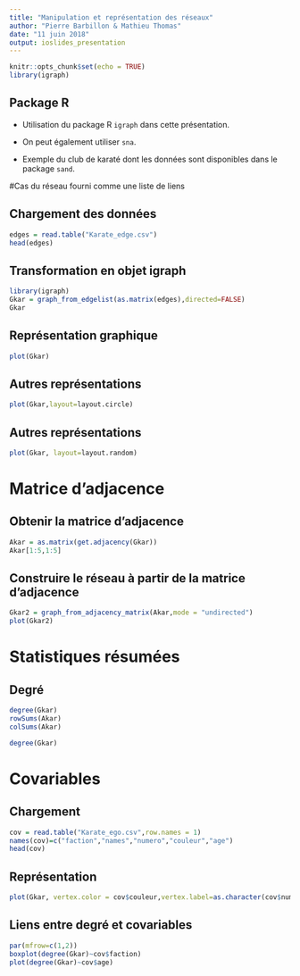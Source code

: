 ```yaml
---
title: "Manipulation et représentation des réseaux"
author: "Pierre Barbillon & Mathieu Thomas"
date: "11 juin 2018"
output: ioslides_presentation
---
```


```r
knitr::opts_chunk$set(echo = TRUE)
library(igraph)
```

## Package R


- Utilisation du package R `igraph` dans cette présentation.

- On peut également utiliser `sna`.

- Exemple du club de karaté dont les données sont disponibles dans le package `sand`.
 


#Cas du réseau fourni comme une liste de liens

## Chargement des données

```r
edges = read.table("Karate_edge.csv")
head(edges)
```


## Transformation en objet igraph

```r
library(igraph)
Gkar = graph_from_edgelist(as.matrix(edges),directed=FALSE)
Gkar
```


## Représentation graphique

```r
plot(Gkar)
```


## Autres représentations

```r
plot(Gkar,layout=layout.circle)
```

## Autres représentations

```r
plot(Gkar, layout=layout.random)
```


# Matrice d'adjacence

## Obtenir la matrice d'adjacence

```r
Akar = as.matrix(get.adjacency(Gkar)) 
Akar[1:5,1:5]
```

## Construire le réseau à partir de la matrice d'adjacence

```r
Gkar2 = graph_from_adjacency_matrix(Akar,mode = "undirected")
plot(Gkar2)
```


# Statistiques résumées

## Degré 

```r
degree(Gkar)
rowSums(Akar)
colSums(Akar)
```
```r
degree(Gkar)
```




# Covariables

## Chargement

```r
cov = read.table("Karate_ego.csv",row.names = 1)
names(cov)=c("faction","names","numero","couleur","age")
head(cov)
```

## Représentation

```r
plot(Gkar, vertex.color = cov$couleur,vertex.label=as.character(cov$numero))
```

## Liens entre degré et covariables

```r
par(mfrow=c(1,2))
boxplot(degree(Gkar)~cov$faction)
plot(degree(Gkar)~cov$age)
```

